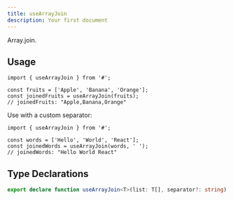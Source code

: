 ```yaml
---
title: useArrayJoin
description: Your first document
---
```


Array.join.

## Usage

```tsx
import { useArrayJoin } from '#';

const fruits = ['Apple', 'Banana', 'Orange'];
const joinedFruits = useArrayJoin(fruits);
// joinedFruits: "Apple,Banana,Orange"
```

Use with a custom separator:

```tsx
import { useArrayJoin } from '#';

const words = ['Hello', 'World', 'React'];
const joinedWords = useArrayJoin(words, ' ');
// joinedWords: "Hello World React"
```

## Type Declarations

```typescript
export declare function useArrayJoin<T>(list: T[], separator?: string): string;
```
